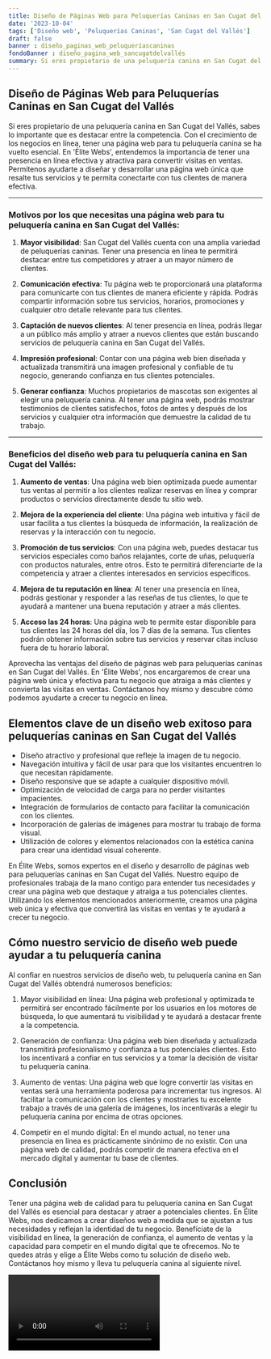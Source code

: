 ```yaml
---
title: Diseño de Páginas Web para Peluquerías Caninas en San Cugat del Vallés
date: '2023-10-04'
tags: ['Diseño web', 'Peluquerías Caninas', 'San Cugat del Vallés']
draft: false
banner : diseño_paginas_web_peluqueríascaninas
fondoBanner : diseño_pagina_web_sancugatdelvallés
summary: Si eres propietario de una peluquería canina en San Cugat del Vallés, sabes lo importante que es destacar entre la competencia. Con el crecimiento de los negocios en línea, tener una página web para tu peluquería canina se ha vuelto esencial. En 'Élite Webs', entendemos la importancia de tener una presencia en línea efectiva y atractiva para convertir visitas en ventas. Permítenos ayudarte a diseñar y desarrollar una página web única que resalte tus servicios y te permita conectarte con tus clientes de manera efectiva.
---
```


## Diseño de Páginas Web para Peluquerías Caninas en San Cugat del Vallés

Si eres propietario de una peluquería canina en San Cugat del Vallés, sabes lo importante que es destacar entre la competencia. Con el crecimiento de los negocios en línea, tener una página web para tu peluquería canina se ha vuelto esencial. En 'Élite Webs', entendemos la importancia de tener una presencia en línea efectiva y atractiva para convertir visitas en ventas. Permítenos ayudarte a diseñar y desarrollar una página web única que resalte tus servicios y te permita conectarte con tus clientes de manera efectiva.

---

### Motivos por los que necesitas una página web para tu peluquería canina en San Cugat del Vallés:

1. **Mayor visibilidad**: San Cugat del Vallés cuenta con una amplia variedad de peluquerías caninas. Tener una presencia en línea te permitirá destacar entre tus competidores y atraer a un mayor número de clientes.

2. **Comunicación efectiva**: Tu página web te proporcionará una plataforma para comunicarte con tus clientes de manera eficiente y rápida. Podrás compartir información sobre tus servicios, horarios, promociones y cualquier otro detalle relevante para tus clientes.

3. **Captación de nuevos clientes**: Al tener presencia en línea, podrás llegar a un público más amplio y atraer a nuevos clientes que están buscando servicios de peluquería canina en San Cugat del Vallés.

4. **Impresión profesional**: Contar con una página web bien diseñada y actualizada transmitirá una imagen profesional y confiable de tu negocio, generando confianza en tus clientes potenciales.

5. **Generar confianza**: Muchos propietarios de mascotas son exigentes al elegir una peluquería canina. Al tener una página web, podrás mostrar testimonios de clientes satisfechos, fotos de antes y después de los servicios y cualquier otra información que demuestre la calidad de tu trabajo.

---

### Beneficios del diseño web para tu peluquería canina en San Cugat del Vallés:

1. **Aumento de ventas**: Una página web bien optimizada puede aumentar tus ventas al permitir a los clientes realizar reservas en línea y comprar productos o servicios directamente desde tu sitio web.

2. **Mejora de la experiencia del cliente**: Una página web intuitiva y fácil de usar facilita a tus clientes la búsqueda de información, la realización de reservas y la interacción con tu negocio.

3. **Promoción de tus servicios**: Con una página web, puedes destacar tus servicios especiales como baños relajantes, corte de uñas, peluquería con productos naturales, entre otros. Esto te permitirá diferenciarte de la competencia y atraer a clientes interesados en servicios específicos.

4. **Mejora de tu reputación en línea**: Al tener una presencia en línea, podrás gestionar y responder a las reseñas de tus clientes, lo que te ayudará a mantener una buena reputación y atraer a más clientes.

5. **Acceso las 24 horas**: Una página web te permite estar disponible para tus clientes las 24 horas del día, los 7 días de la semana. Tus clientes podrán obtener información sobre tus servicios y reservar citas incluso fuera de tu horario laboral.

Aprovecha las ventajas del diseño de páginas web para peluquerías caninas en San Cugat del Vallés. En 'Élite Webs', nos encargaremos de crear una página web única y efectiva para tu negocio que atraiga a más clientes y convierta las visitas en ventas. Contáctanos hoy mismo y descubre cómo podemos ayudarte a crecer tu negocio en línea.

<GifSeo />

<Cta />

## Elementos clave de un diseño web exitoso para peluquerías caninas en San Cugat del Vallés

- Diseño atractivo y profesional que refleje la imagen de tu negocio.
- Navegación intuitiva y fácil de usar para que los visitantes encuentren lo que necesitan rápidamente.
- Diseño responsive que se adapte a cualquier dispositivo móvil.
- Optimización de velocidad de carga para no perder visitantes impacientes.
- Integración de formularios de contacto para facilitar la comunicación con los clientes.
- Incorporación de galerías de imágenes para mostrar tu trabajo de forma visual.
- Utilización de colores y elementos relacionados con la estética canina para crear una identidad visual coherente.

En Élite Webs, somos expertos en el diseño y desarrollo de páginas web para peluquerías caninas en San Cugat del Vallés. Nuestro equipo de profesionales trabaja de la mano contigo para entender tus necesidades y crear una página web que destaque y atraiga a tus potenciales clientes. Utilizando los elementos mencionados anteriormente, creamos una página web única y efectiva que convertirá las visitas en ventas y te ayudará a crecer tu negocio.

## Cómo nuestro servicio de diseño web puede ayudar a tu peluquería canina

Al confiar en nuestros servicios de diseño web, tu peluquería canina en San Cugat del Vallés obtendrá numerosos beneficios:

1. Mayor visibilidad en línea: Una página web profesional y optimizada te permitirá ser encontrado fácilmente por los usuarios en los motores de búsqueda, lo que aumentará tu visibilidad y te ayudará a destacar frente a la competencia.

2. Generación de confianza: Una página web bien diseñada y actualizada transmitirá profesionalismo y confianza a tus potenciales clientes. Esto los incentivará a confiar en tus servicios y a tomar la decisión de visitar tu peluquería canina.

3. Aumento de ventas: Una página web que logre convertir las visitas en ventas será una herramienta poderosa para incrementar tus ingresos. Al facilitar la comunicación con los clientes y mostrarles tu excelente trabajo a través de una galería de imágenes, los incentivarás a elegir tu peluquería canina por encima de otras opciones.

4. Competir en el mundo digital: En el mundo actual, no tener una presencia en línea es prácticamente sinónimo de no existir. Con una página web de calidad, podrás competir de manera efectiva en el mercado digital y aumentar tu base de clientes.

## Conclusión

Tener una página web de calidad para tu peluquería canina en San Cugat del Vallés es esencial para destacar y atraer a potenciales clientes. En Élite Webs, nos dedicamos a crear diseños web a medida que se ajustan a tus necesidades y reflejan la identidad de tu negocio. Benefíciate de la visibilidad en línea, la generación de confianza, el aumento de ventas y la capacidad para competir en el mundo digital que te ofrecemos. No te quedes atrás y elige a Élite Webs como tu solución de diseño web. Contáctanos hoy mismo y lleva tu peluquería canina al siguiente nivel.

<Video />

<CtaBot job='Peluquerías Caninas' city='San Cugat del Vallés'/>

<Gmaps query='San Cugat del Vallés+españa+maps' />